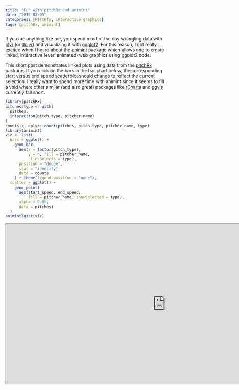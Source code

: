 ```yaml
---
title: "Fun with pitchRx and animint"
date: "2014-03-09"
categories: [PITCHfx, interactive graphics]
tags: [pitchRx, animint]
---
```


If you are anything like me, you spend most of the day wrangling data with
[plyr](http://cran.r-project.org/web/packages/plyr/index.html) (or
[dplyr](http://cran.r-project.org/web/packages/dplyr/index.html)) and visualizing it with
[ggplot2](http://cran.r-project.org/web/packages/ggplot2/index.html). For this reason, I got really
excited when I heard about the [animint](https://github.com/tdhock/animint) package which allows
one to create linked, interactive (even animated) web graphics using ggplot2 code.

This short post demonstrates linked plots using data from the
[pitchRx](http://cran.r-project.org/web/packages/pitchRx/) package. If you click on the bars in the
bar chart below, the corresponding start versus end speed scatterplot should change to reflect the
current selection. I really want to spend more time with animint since it seems to fill a void
where other similar (and also great) packages like [rCharts](http://rcharts.io/) and
[ggvis](http://ggvis.rstudio.com/) currently fall short.

```r
library(pitchRx)
pitches$type <- with(
  pitches, 
  interaction(pitch_type, pitcher_name)
)
counts <- dplyr::count(pitches, pitch_type, pitcher_name, type)
library(animint)
viz <- list(
  bars = ggplot() +
    geom_bar(
      aes(x = factor(pitch_type), 
          y = n, fill = pitcher_name, 
          clickSelects = type),
      position = "dodge", 
      stat = "identity", 
      data = counts
    ) + theme(legend.position = "none"),
  scatter = ggplot() +
    geom_point(
      aes(start_speed, end_speed, 
          fill = pitcher_name, showSelected = type),
      alpha = 0.65, 
      data = pitches)
  )
animint2gist(viz)
```

<iframe src="http://bl.ocks.org/cpsievert/raw/e41929a8927daecb4dbc/" width="1000" height="500"></iframe>
